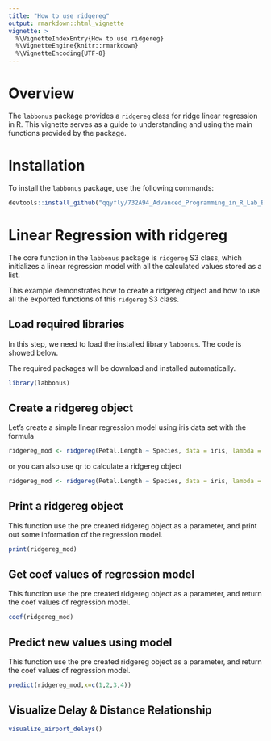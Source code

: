 ```yaml
---
title: "How to use ridgereg"
output: rmarkdown::html_vignette
vignette: >
  %\VignetteIndexEntry{How to use ridgereg}
  %\VignetteEngine{knitr::rmarkdown}
  %\VignetteEncoding{UTF-8}
---
```


# Overview

The `labbonus` package provides a `ridgereg` class for ridge linear regression in R. This vignette serves as a guide to understanding and using the main functions provided by the package.

# Installation

To install the `labbonus` package, use the following commands:


```r
devtools::install_github("qqyfly/732A94_Advanced_Programming_in_R_Lab_Bonus", build_vignettes = TRUE)
```

# Linear Regression with ridgereg

The core function in the `labbonus` package is `ridgereg` S3 class, which initializes a linear regression model with all the calculated values stored as a list.

This example demonstrates how to create a ridgereg object and how to use all the exported functions of this `ridgereg` S3 class.

## Load required libraries

In this step, we need to load the installed library `labbonus`. The code is showed below.

The required packages will be download and installed automatically.

```r
library(labbonus)
```

## Create a ridgereg object

Let's create a simple linear regression model using iris data set with the formula

```r
ridgereg_mod <- ridgereg(Petal.Length ~ Species, data = iris, lambda = 1)
```

or you can also use qr to calculate a ridgereg object

```r
ridgereg_mod <- ridgereg(Petal.Length ~ Species, data = iris, lambda = 1, qr = TRUE)
```


## Print a ridgereg object

This function use the pre created ridgereg object as a parameter, and print out some information of the regression model.

```r
print(ridgereg_mod)
```

## Get coef values of regression model

This function use the pre created ridgereg object as a parameter, and return the coef values of regression model.

```r
coef(ridgereg_mod)
```

## Predict new values using model

This function use the pre created ridgereg object as a parameter, and return the coef values of regression model.

```r
predict(ridgereg_mod,x=c(1,2,3,4))
```

## Visualize Delay & Distance Relationship

```r
visualize_airport_delays()
```

